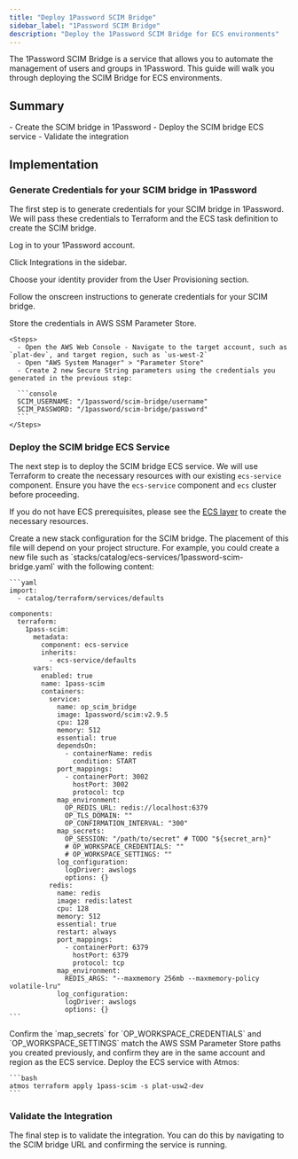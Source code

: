 ```yaml
---
title: "Deploy 1Password SCIM Bridge"
sidebar_label: "1Password SCIM Bridge"
description: "Deploy the 1Password SCIM Bridge for ECS environments"
---
```



<Intro>
  The 1Password SCIM Bridge is a service that allows you to automate the management of users and groups in 1Password. This guide will walk you through deploying the SCIM Bridge for ECS environments.
</Intro>

## Summary

<TaskList>
  - Create the SCIM bridge in 1Password - Deploy the SCIM bridge ECS service - Validate the integration
</TaskList>

## Implementation

### Generate Credentials for your SCIM bridge in 1Password

The first step is to generate credentials for your SCIM bridge in 1Password. We will pass these credentials to Terraform and the ECS task definition to create the SCIM bridge.

<Steps>
  <Step>Log in to your 1Password account.</Step>

  <Step>Click Integrations in the sidebar.</Step>

  <Step>Choose your identity provider from the User Provisioning section.</Step>

  <Step>Follow the onscreen instructions to generate credentials for your SCIM bridge.</Step>

  <Step>Store the credentials in AWS SSM Parameter Store.

    <Steps>
      - Open the AWS Web Console - Navigate to the target account, such as `plat-dev`, and target region, such as `us-west-2`
      - Open "AWS System Manager" > "Parameter Store"
      - Create 2 new Secure String parameters using the credentials you generated in the previous step:

      ```console
      SCIM_USERNAME: "/1password/scim-bridge/username"
      SCIM_PASSWORD: "/1password/scim-bridge/password"
      ```
    </Steps>
  </Step>
</Steps>

### Deploy the SCIM bridge ECS Service

The next step is to deploy the SCIM bridge ECS service. We will use Terraform to create the necessary resources with our existing `ecs-service` component. Ensure you have the `ecs-service` component and `ecs` cluster before proceeding.

If you do not have ECS prerequisites, please see the [ECS layer](/layers/ecs) to create the necessary resources.

<Steps>
  <Step>
    Create a new stack configuration for the SCIM bridge. The placement of this file will depend on your project structure. For example, you could create a new file such as `stacks/catalog/ecs-services/1password-scim-bridge.yaml` with the following content:

    ```yaml
    import:
      - catalog/terraform/services/defaults

    components:
      terraform:
        1pass-scim:
          metadata:
            component: ecs-service
            inherits:
              - ecs-service/defaults
          vars:
            enabled: true
            name: 1pass-scim
            containers:
              service:
                name: op_scim_bridge
                image: 1password/scim:v2.9.5
                cpu: 128
                memory: 512
                essential: true
                dependsOn:
                  - containerName: redis
                    condition: START
                port_mappings:
                  - containerPort: 3002
                    hostPort: 3002
                    protocol: tcp
                map_environment:
                  OP_REDIS_URL: redis://localhost:6379
                  OP_TLS_DOMAIN: ""
                  OP_CONFIRMATION_INTERVAL: "300"
                map_secrets:
                  OP_SESSION: "/path/to/secret" # TODO "${secret_arn}"
                  # OP_WORKSPACE_CREDENTIALS: ""
                  # OP_WORKSPACE_SETTINGS: ""
                log_configuration:
                  logDriver: awslogs
                  options: {}
              redis:
                name: redis
                image: redis:latest
                cpu: 128
                memory: 512
                essential: true
                restart: always
                port_mappings:
                  - containerPort: 6379
                    hostPort: 6379
                    protocol: tcp
                map_environment:
                  REDIS_ARGS: "--maxmemory 256mb --maxmemory-policy volatile-lru"
                log_configuration:
                  logDriver: awslogs
                  options: {}
    ```

  </Step>
  <Step>
    Confirm the `map_secrets` for `OP_WORKSPACE_CREDENTIALS` and `OP_WORKSPACE_SETTINGS` match the AWS SSM Parameter Store paths you created previously, and confirm they are in the same account and region as the ECS service.
  </Step>
  <Step>
    Deploy the ECS service with Atmos:

    ```bash
    atmos terraform apply 1pass-scim -s plat-usw2-dev
    ```

  </Step>
</Steps>

### Validate the Integration

The final step is to validate the integration. You can do this by navigating to the SCIM bridge URL and confirming the service is running.
